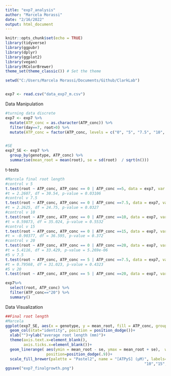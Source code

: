 ```yaml
---
title: "exp7_analysis"
author: "Marcela Morassi"
date: "2/16/2022"
output: html_document
---
```



```r
knitr::opts_chunk$set(echo = TRUE)
library(tidyverse)
library(ggpubr)
library(dplyr)
library(ggplot2)
library(vegan)
library(RColorBrewer)
theme_set(theme_classic()) # Set the theme

setwd("C:/Users/Marcela Morassi/Documents/Github/ClarkLab")


exp7 <- read.csv("data_exp7_m.csv")
```

Data Manipulation
```r
#turning data discrete
exp7 <- exp7 %>% 
  mutate(ATP_conc = as.character(ATP_conc)) %>% 
  filter(day==7, root>0) %>% 
  mutate(ATP_conc = factor(ATP_conc, levels = c("0", "5", "7.5", "10", "15", "20")))


#SE
exp7_SE <- exp7 %>% 
  group_by(genotype, ATP_conc) %>% 
  summarise(mean_root = mean(root), se = sd(root)  / sqrt(n()))
```

t-tests
```r
#Marcela final root length
#control v 5
t.test(root ~ ATP_conc, ATP_conc == 0 | ATP_conc ==5, data = exp7, var.equal=FALSE, conf.level=0.95)
#t = 2.2607, df = 30.54, p-value = 0.03106
#control v 7.5
t.test(root ~ ATP_conc, ATP_conc == 0 | ATP_conc ==7.5, data = exp7, var.equal=FALSE, conf.level=0.95)
#t = 2.2625, df = 24.75, p-value = 0.0327
#control v 10
t.test(root ~ ATP_conc, ATP_conc == 0 | ATP_conc ==10, data = exp7, var.equal=FALSE, conf.level=0.95)
#t = 0.59873, df = 35.024, p-value = 0.5532
#control v 15
t.test(root ~ ATP_conc, ATP_conc == 0 | ATP_conc ==15, data = exp7, var.equal=FALSE, conf.level=0.95)
#t = -0.90377, df = 36.595, p-value = 0.372
#control v 20
t.test(root ~ ATP_conc, ATP_conc == 0 | ATP_conc ==20, data = exp7, var.equal=FALSE, conf.level=0.95)
#t = 5.4116, df = 33.429, p-value = 5.269e-06
#5 v 7.5
t.test(root ~ ATP_conc, ATP_conc == 5 | ATP_conc ==7.5, data = exp7, var.equal=FALSE, conf.level=0.95)
#t = 0.79568, df = 31.023, p-value = 0.4323
#5 v 20
t.test(root ~ ATP_conc, ATP_conc == 5 | ATP_conc ==20, data = exp7, var.equal=FALSE, conf.level=0.95)

exp7%>% 
  select(root, ATP_conc) %>% 
  filter(ATP_conc=="20") %>% 
  summary()


```

Data Visualization
```r


##Final root length
#Marcela
ggplot(exp7_SE, aes(x = genotype, y = mean_root, fill = ATP_conc, group = factor (ATP_conc)), col=palette) +
  geom_col(stat="identity", position = position_dodge())+
  xlab("")+ylab("average root length (mm)")+
  theme(axis.text.x=element_blank(),
        axis.ticks.x=element_blank())+
  geom_linerange( aes(ymin = mean_root - se, ymax = mean_root + se),  width=.2,
                  position=position_dodge(.9))+
  scale_fill_brewer(palette = "Pastel2", name = "[ATPƴS] (µM)", labels=c("Control", "5","7.5",
                                                             "10","15", "20"))
ggsave("exp7_finalgrowth.png")
```